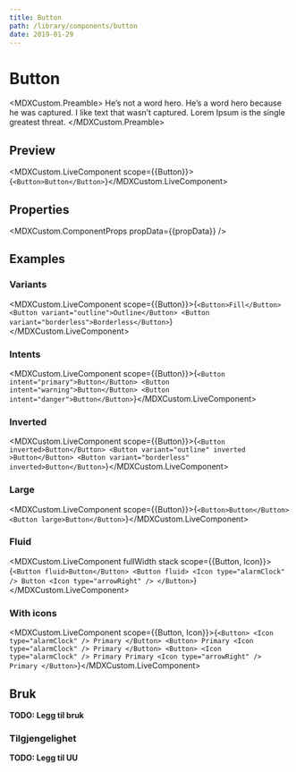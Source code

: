 ```yaml
---
title: Button
path: /library/components/button
date: 2019-01-29
---
```



# Button

<MDXCustom.Preamble>
  He’s not a word hero. He’s a word hero because he was captured. I like text that wasn’t captured. Lorem Ipsum is the
  single greatest threat.
</MDXCustom.Preamble>

## Preview

<MDXCustom.LiveComponent scope={{Button}}>{`<Button>Button</Button>`}</MDXCustom.LiveComponent>

## Properties

<MDXCustom.ComponentProps propData={{propData}} />

## Examples

### Variants

<MDXCustom.LiveComponent scope={{Button}}>{`
  <Button>Fill</Button>
  <Button variant="outline">Outline</Button>
  <Button variant="borderless">Borderless</Button>
`}</MDXCustom.LiveComponent>

### Intents

<MDXCustom.LiveComponent scope={{Button}}>{`
  <Button intent="primary">Button</Button>
  <Button intent="warning">Button</Button>
  <Button intent="danger">Button</Button>
`}</MDXCustom.LiveComponent>

### Inverted

<MDXCustom.LiveComponent scope={{Button}}>{`
  <Button inverted>Button</Button>
  <Button variant="outline" inverted >Button</Button>
  <Button variant="borderless" inverted>Button</Button>
`}</MDXCustom.LiveComponent>

### Large

<MDXCustom.LiveComponent scope={{Button}}>{`
  <Button>Button</Button>
  <Button large>Button</Button>
`}</MDXCustom.LiveComponent>

### Fluid

<MDXCustom.LiveComponent fullWidth stack scope={{Button, Icon}}>{`
    <Button fluid>Button</Button>
    <Button fluid>
      <Icon type="alarmClock" />
      Button
    <Icon type="arrowRight" />
    </Button>
`}</MDXCustom.LiveComponent>

### With icons

<MDXCustom.LiveComponent scope={{Button, Icon}}>{`
  <Button>
      <Icon type="alarmClock" />
    Primary
  </Button>
  <Button>
    Primary
      <Icon type="alarmClock" />
    Primary
  </Button>
  <Button>
      <Icon type="alarmClock" />
    Primary
    Primary
      <Icon type="arrowRight" />
    Primary
  </Button>
`}</MDXCustom.LiveComponent>

## Bruk

**TODO: Legg til bruk**

### Tilgjengelighet

**TODO: Legg til UU**
